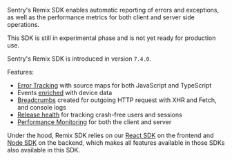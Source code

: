 <Note>

Sentry's Remix SDK enables automatic reporting of errors and exceptions, as well as the performance metrics for both client and server side operations.

</Note>

<Alert level="info" title="Important">

This SDK is still in experimental phase and is not yet ready for production use.

</Alert>

Sentry's Remix SDK is introduced in version `7.4.0`.

Features:

- [Error Tracking](/product/issues/) with source maps for both JavaScript and TypeScript
- Events [enriched](/platforms/javascript/enriching-events/context/) with device data
- [Breadcrumbs](/platforms/javascript/enriching-events/breadcrumbs/) created for outgoing HTTP request with XHR and Fetch, and console logs
- [Release health](/product/releases/health/) for tracking crash-free users and sessions
- [Performance Monitoring](/product/performance/) for both the client and server

Under the hood, Remix SDK relies on our [React SDK](/platforms/javascript/guides/react/) on the frontend and [Node SDK](/platforms/node) on the backend, which makes all features available in those SDKs also available in this SDK.
